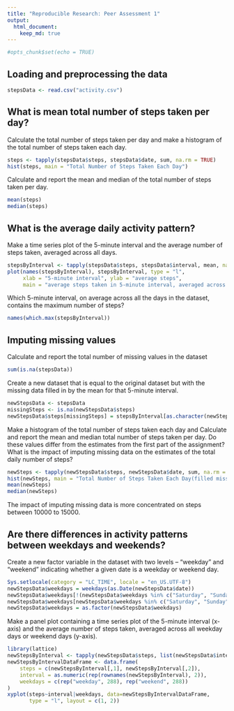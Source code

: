 ```yaml
---
title: "Reproducible Research: Peer Assessment 1"
output: 
  html_document:
    keep_md: true
---
```


```r
#opts_chunk$set(echo = TRUE)
```

## Loading and preprocessing the data

```r
stepsData <- read.csv("activity.csv")
```

  
## What is mean total number of steps taken per day?

Calculate the total number of steps taken per day and make a histogram of the total number of steps taken each day.
```r
steps <- tapply(stepsData$steps, stepsData$date, sum, na.rm = TRUE)
hist(steps, main = "Total Number of Steps Taken Each Day")
```

Calculate and report the mean and median of the total number of steps taken per day.
```r
mean(steps)
median(steps)
```
  
## What is the average daily activity pattern?

Make a time series plot of the 5-minute interval and the average number of steps taken, averaged across all days.
```r
stepsByInterval <- tapply(stepsData$steps, stepsData$interval, mean, na.rm = TRUE)
plot(names(stepsByInterval), stepsByInterval, type = "l",
     xlab = "5-minute interval", ylab = "average steps",
     main = "average steps taken in 5-minute interval, averaged across all days")
```

Which 5-minute interval, on average across all the days in the dataset, contains the maximum number of steps?
```r
names(which.max(stepsByInterval))
```
  
## Imputing missing values

Calculate and report the total number of missing values in the dataset
```r
sum(is.na(stepsData))
```

Create a new dataset that is equal to the original dataset but with the missing data filled in by the mean for that 5-minute interval.
```r
newStepsData <- stepsData
missingSteps <- is.na(newStepsData$steps)
newStepsData$steps[missingSteps] = stepsByInterval[as.character(newStepsData$interval[missingSteps])]
```

Make a histogram of the total number of steps taken each day and Calculate and report the mean and median total number of steps taken per day. Do these values differ from the estimates from the first part of the assignment? What is the impact of imputing missing data on the estimates of the total daily number of steps?
```r
newSteps <- tapply(newStepsData$steps, newStepsData$date, sum, na.rm = TRUE)
hist(newSteps, main = "Total Number of Steps Taken Each Day(filled missing values)")
mean(newSteps)
median(newSteps)
```
The impact of imputing missing data is more concentrated on steps between 10000 to 15000.

## Are there differences in activity patterns between weekdays and weekends?

Create a new factor variable in the dataset with two levels – “weekday” and “weekend” indicating whether a given date is a weekday or weekend day.
```r
Sys.setlocale(category = "LC_TIME", locale = "en_US.UTF-8")
newStepsData$weekdays = weekdays(as.Date(newStepsData$date))
newStepsData$weekdays[!(newStepsData$weekdays %in% c("Saturday", "Sunday"))] = "weekday"
newStepsData$weekdays[newStepsData$weekdays %in% c("Saturday", "Sunday")] = "weekend"
newStepsData$weekdays = as.factor(newStepsData$weekdays)
```

Make a panel plot containing a time series plot of the 5-minute interval (x-axis) and the average number of steps taken, averaged across all weekday days or weekend days (y-axis).
```r
library(lattice)
newStepsByInterval <- tapply(newStepsData$steps, list(newStepsData$interval, newStepsData$weekdays), mean)
newStepsByIntervalDataFrame <- data.frame(
    steps = c(newStepsByInterval[,1], newStepsByInterval[,2]), 
    interval = as.numeric(rep(rownames(newStepsByInterval), 2)), 
    weekdays = c(rep("weekday", 288), rep("weekend", 288))
)
xyplot(steps~interval|weekdays, data=newStepsByIntervalDataFrame,
       type = "l", layout = c(1, 2))
```
